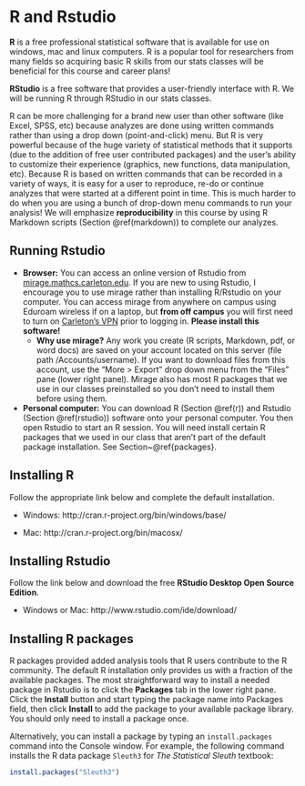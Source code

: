 # R and Rstudio {#rrstudio}



**R** is a free professional statistical software that is available for use on windows, mac and linux computers. R is a popular tool for researchers from many fields so acquiring basic R skills from our stats classes will be beneficial for this course and career plans! 

**RStudio** is a free software that provides a user-friendly interface with R. We will be running R through RStudio in our stats classes. 

R can be more challenging for a brand new user than other software (like Excel, SPSS, etc) because analyzes are done using written commands rather than using a drop down (point-and-click) menu. But R is very powerful because of the huge variety of statistical methods that it supports (due to the addition of free user contributed packages) and the user's ability to customize their experience (graphics, new functions, data manipulation, etc). Because R is based on written commands that can be recorded in a variety of ways, it is easy for a user to reproduce, re-do or continue analyzes that were started at a different point in time. This is much harder to do when you are using a bunch of drop-down menu commands to run your analysis! We will emphasize **reproducibility** in this course by using R Markdown scripts (Section \@ref(markdown)) to complete our analyzes. 


## Running Rstudio


- **Browser:** You can access an online version of Rstudio from [mirage.mathcs.carleton.edu](). If you are new to using Rstudio, I  encourage you to use mirage rather than installing R/Rstudio on your computer. You can access mirage from anywhere on campus using Eduroam  wireless if on a laptop, but **from off campus** you will first need to turn on [Carleton's VPN](https://wiki.carleton.edu/display/itskb/GlobalProtect+VPN) prior to logging in. **Please install this software!** 
    - **Why use mirage?** Any work you create (R scripts, Markdown, pdf, or word docs) are saved on your account located on this server (file path /Accounts/username). If you want to download files from this account, use the "More > Export" drop down menu from the "Files" pane (lower right panel). Mirage also has most R packages that we use in our classes preinstalled so you don't need to install them before using them.  

    
- **Personal computer:** You can download R (Section \@ref(r)) and Rstudio (Section \@ref(rstudio)) software onto your personal computer. You then open Rstudio to start an R session. You will need install certain R packages that we used in our class that aren't part of the default package installation. See Section~\@ref{packages}.


## Installing R {#r}

Follow the appropriate link below and complete the default installation.

- Windows: http://cran.r-project.org/bin/windows/base/

- Mac: http://cran.r-project.org/bin/macosx/



## Installing Rstudio {#rstudio} 

Follow the link below and download the free **RStudio Desktop Open Source Edition**.

- Windows or Mac: http://www.rstudio.com/ide/download/

## Installing R packages {#packages}

R packages provided added analysis tools that R users contribute to the R community. The default R installation only provides us with a fraction of the available packages. The most straightforward way to install a needed package in Rstudio is to click the **Packages** tab in the lower right pane. Click the **Install** button and start typing the package name into Packages field, then click **Install** to add the package to your available package library. You should only need to install a package once. 

Alternatively, you can install a package by typing an `install.packages` command into the Console window. For example, the following command installs the R data package `Sleuth3` for *The Statistical Sleuth* textbook: 
```r
install.packages("Sleuth3")
```


